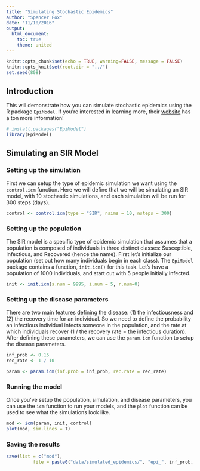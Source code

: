 ```yaml
---
title: "Simulating Stochastic Epidemics"
author: "Spencer Fox"
date: "11/10/2016"
output: 
  html_document:
    toc: true
    theme: united
---
```


```r
knitr::opts_chunk$set(echo = TRUE, warning=FALSE, message = FALSE)
knitr::opts_knit$set(root.dir = "../")
set.seed(808)
```

## Introduction
This will demonstrate how you can simulate stochastic epidemics using the R package `EpiModel`. If you're interested in learning more, their [website](http://www.epimodel.org/tut.html) has a ton more information!
```r
# install.packages("EpiModel")
library(EpiModel)
```

## Simulating an SIR Model
### Setting up the simulation 
First we can setup the type of epidemic simulation we want using the `control.icm` function. Here we will define that we will be simulating an SIR model, with 10 stochastic simulations, and each simulation will be run for 300 steps (days).

```r
control <- control.icm(type = "SIR", nsims = 10, nsteps = 300)
```

### Setting up the population
The SIR model is a specific type of epidemic simulation that assumes that a population is composed of individuals in three distinct classes: Susceptible, Infectious, and Recovered (hence the name). First let's initialize our population (set out how many individuals begin in each class). The `EpiModel` package contains a function, `init.icm()` for this task. Let's have a population of 1000 individuals, and start out with 5 people initially infected.
```r
init <- init.icm(s.num = 9995, i.num = 5, r.num=0)
```

### Setting up the disease parameters
There are two main features defining the disease: (1) the infectiousness and (2) the recovery time for an individual. So we need to define the probability an infectious individual infects someone in the population, and the rate at which individuals recover (1 / the recovery rate = the infectious duration). After defining these parameters, we can use the `param.icm` function to setup the disease parameters.
```r
inf_prob <- 0.15
rec_rate <- 1 / 10

param <- param.icm(inf.prob = inf_prob, rec.rate = rec_rate)
```

### Running the model
Once you've setup the population, simulation, and disease parameters, you can use the `icm` function to run your models, and the `plot` function can be used to see what the simulations look like.
```r
mod <- icm(param, init, control)
plot(mod, sim.lines = T)
```

### Saving the results
```r
save(list = c("mod"), 
          file = paste0("data/simulated_epidemics/", "epi_", inf_prob, "_", rec_rate, ".Rdata"))

```

